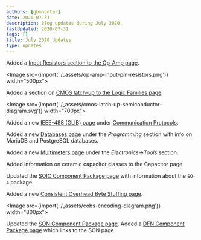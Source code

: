 ```yaml
---
authors: [gbmhunter]
date: 2020-07-31
description: Blog updates during July 2020.
lastUpdated: 2020-07-31
tags: []
title: July 2020 Updates
type: updates
---
```


Added a [Input Resistors section to the Op-Amp page](/electronics/components/op-amps#input-resistors).

<Image src={import('./_assets/op-amp-input-pin-resistors.png')} width="500px"></Image>

Added a section on [CMOS latch-up to the Logic Families page](/electronics/circuit-design/logic-families#latch-up).

<Image src={import('./_assets/cmos-latch-up-semiconductor-diagram.svg')} width="700px"></Image>

Added a new [IEEE-488 (GLIB) page](/electronics/communication-protocols/ieee-488-glib) under [Communication Protocols](/electronics/communication-protocols). 

Added a new [Databases page](/programming/databases) under the _Programming_ section with info on MariaDB and PostgreSQL databases.

Added a new [Multimeters page](/electronics/tools) under the _Electronics->Tools_ section.

Added information on ceramic capacitor classes to the Capacitor page.

Updated the [SOIC Component Package page](/pcb-design/component-packages/soic-component-package) with information about the `SO-4` package.

Added a new [Consistent Overhead Byte Stuffing page](/programming/serialization-formats/consistent-overhead-byte-stuffing-cobs).

<Image src={import('./_assets/cobs-encoding-diagram.png')} width="800px"></Image>

Updated the [SON Component Package page](/pcb-design/component-packages/son-component-package). Added a [DFN Component Package page](/pcb-design/component-packages/dfn-component-package) which links to the SON page.
